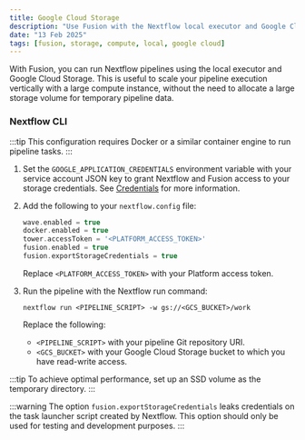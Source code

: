 ```yaml
---
title: Google Cloud Storage
description: "Use Fusion with the Nextflow local executor and Google Cloud Storage"
date: "13 Feb 2025"
tags: [fusion, storage, compute, local, google cloud]
---
```


With Fusion, you can run Nextflow pipelines using the local executor and Google Cloud Storage. This
is useful to scale your pipeline execution vertically with a large compute instance, without the need to allocate
a large storage volume for temporary pipeline data.

### Nextflow CLI

:::tip
This configuration requires Docker or a similar container engine to run pipeline tasks.
:::

1. Set the `GOOGLE_APPLICATION_CREDENTIALS` environment variable with your service account JSON key to grant Nextflow and Fusion access to your storage credentials. See [Credentials](https://www.nextflow.io/docs/latest/google.html#credentials) for more information.

1. Add the following to your `nextflow.config` file:

    ```groovy
    wave.enabled = true
    docker.enabled = true
    tower.accessToken = '<PLATFORM_ACCESS_TOKEN>'
    fusion.enabled = true
    fusion.exportStorageCredentials = true
    ```

    Replace `<PLATFORM_ACCESS_TOKEN>` with your Platform access token.

1. Run the pipeline with the Nextflow run command:

    ```
    nextflow run <PIPELINE_SCRIPT> -w gs://<GCS_BUCKET>/work
    ```

    Replace the following:
    - `<PIPELINE_SCRIPT>` with your pipeline Git repository URI.
    - `<GCS_BUCKET>` with your Google Cloud Storage bucket to which you have read-write access.


:::tip
To achieve optimal performance, set up an SSD volume as the temporary directory.
:::

:::warning
The option `fusion.exportStorageCredentials` leaks credentials on the task launcher script created by Nextflow.
This option should only be used for testing and development purposes.
:::
